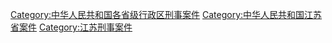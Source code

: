 [[Category:中华人民共和国各省级行政区刑事案件|Category:中华人民共和国各省级行政区刑事案件]]
[[Category:中华人民共和国江苏省案件|Category:中华人民共和国江苏省案件]]
[[Category:江苏刑事案件|Category:江苏刑事案件]]